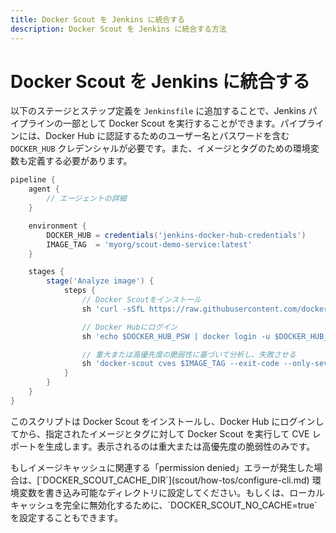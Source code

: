 ```yaml
---
title: Docker Scout を Jenkins に統合する
description: Docker Scout を Jenkins に統合する方法
---
```



# Docker Scout を Jenkins に統合する

以下のステージとステップ定義を `Jenkinsfile` に追加することで、Jenkins パイプラインの一部として Docker Scout を実行することができます。パイプラインには、Docker Hub に認証するためのユーザー名とパスワードを含む `DOCKER_HUB` クレデンシャルが必要です。また、イメージとタグのための環境変数も定義する必要があります。

```groovy
pipeline {
    agent {
        // エージェントの詳細
    }

    environment {
        DOCKER_HUB = credentials('jenkins-docker-hub-credentials')
        IMAGE_TAG  = 'myorg/scout-demo-service:latest'
    }

    stages {
        stage('Analyze image') {
            steps {
                // Docker Scoutをインストール
                sh 'curl -sSfL https://raw.githubusercontent.com/docker/scout-cli/main/install.sh | sh -s -- -b /usr/local/bin'

                // Docker Hubにログイン
                sh 'echo $DOCKER_HUB_PSW | docker login -u $DOCKER_HUB_USR --password-stdin'

                // 重大または高優先度の脆弱性に基づいて分析し、失敗させる
                sh 'docker-scout cves $IMAGE_TAG --exit-code --only-severity critical,high'
            }
        }
    }
}
```

このスクリプトは Docker Scout をインストールし、Docker Hub にログインしてから、指定されたイメージとタグに対して Docker Scout を実行して CVE レポートを生成します。表示されるのは重大または高優先度の脆弱性のみです。

<Callout type="warning" emoji="⚠️">
  もしイメージキャッシュに関連する「permission denied」エラーが発生した場合は、[`DOCKER_SCOUT_CACHE_DIR`](scout/how-tos/configure-cli.md) 環境変数を書き込み可能なディレクトリに設定してください。もしくは、ローカルキャッシュを完全に無効化するために、`DOCKER_SCOUT_NO_CACHE=true` を設定することもできます。
</Callout>
